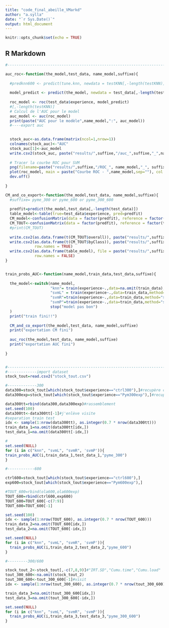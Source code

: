 ---
title: "code_final_abeille_VMarkd"
author: "a.sylla"
date: "`r Sys.Date()`"
output: html_document
---

```{r setup, include=FALSE}
knitr::opts_chunk$set(echo = TRUE)
```

## R Markdown
```{r}
#------------------------------------------------------------------------------------------------fonction

auc_roc<-function(the_model,test_data, name_model,suffixe){
  
  #predknn600 <- predict(tune.knn, newdata = testKNN[,-length(testKNN)],type="prob" )[,2]
  
  model_predict <- predict(the_model, newdata = test_data[,-length(test_data)], type = "prob")[, 2]
  
  roc_model <- roc(test_data$experience, model_predict)
  #[,-length(testKNN)]
  # Calcul de l'AUC pour le model
  auc_model <- auc(roc_model)
  print(paste("AUC pour le modèle",name_model,":", auc_model))
  #----export auc

  
  stock_auc<-as.data.frame(matrix(ncol=1,nrow=1))
  colnames(stock_auc)<-"AUC"
  stock_auc[1]<-auc_model
  write.csv2(stock_auc, paste("results/",suffixe,"/auc_",suffixe,"_",name_model,".csv",sep=""),row.names = FALSE)
  
  # Tracer la courbe ROC pour SVM
  png(filename=paste("results/",suffixe,"/ROC_", name_model,"_", suffixe,".png", sep="" ), width=700, height=600, units="px", pointsize=7, res=80)
  plot(roc_model, main = paste("Courbe ROC - ",name_model,sep=""), col = "red")
  dev.off()
  
}

CM_and_co_export<-function(the_model,test_data, name_model,suffixe){
  #suffixe= pyme_300 or pyme_600 or pyme_300_600
  
  predfit=predict(the_model,test_data[,-length(test_data)])
  table_model<-table(true=test_data$experience, pred=predfit)
  CM_model<-confusionMatrix(data = factor(predfit), reference = factor(test_data$experience))$byClass[c("Sensitivity","Specificity", "Recall")]
  CM_TOUT<-confusionMatrix(data = factor(predfit), reference = factor(test_data$experience))
  #print(CM_TOUT)
  
  write.csv2(as.data.frame(t(CM_TOUT$overall)), paste("results/",suffixe,"/Confusion_matrix_TOUT_Global", name_model,".csv",sep=""), row.names = TRUE)
  write.csv2(as.data.frame(t(CM_TOUT$byClass)), paste("results/",suffixe,"/Confusion_matrix_TOUT_cl_", name_model,".csv",sep=""),
             row.names = TRUE)
  write.csv2(as.data.frame(table_model), file = paste("results/",suffixe,"/table_", name_model,".csv",sep=""),
             row.names = FALSE)
}


train_probs_AUC<-function(name_model,train_data,test_data,suffixe){
  
  the_model<-switch(name_model,
                    "knn"= train(experience~.,data=na.omit(train_data),method="knn",tuneGrid = data.frame(k = c(1,1.5,2.5,2.7)),trControl = trainControl(method = "repeatedcv", number = 3, repeats = 10, classProbs = TRUE)),
                    "svmL" = train(experience~.,data=train_data,method="svmLinear", trControl = trainControl(method = "repeatedcv", number = 3, repeats = 10,classProbs = TRUE ),tuneGrid = expand.grid( C = c(0.1,0.5,1:5))),
                    "svmR"=train(experience~.,data=train_data,method="svmRadial",tuneGrid = expand.grid(sigma = c(0.01,0.1,1), C = c(0.1,0.5,1:5)), trControl = trainControl(method = "repeatedcv", number = 3, repeats = 10,classProbs = TRUE)),
                    "svmP"=train(experience~.,data=train_data,method="svmPoly",tuneGrid = expand.grid(scale = c(0.01,0.1,1), C = c(0.1,0.5,1:5), degree=c(2,3,4)), trControl = trainControl(method = "repeatedcv", number = 3, repeats = 10,classProbs = TRUE)),
                    stop("model pas bon")
  )
  print("train fini!!")
  
  CM_and_co_export(the_model,test_data, name_model,suffixe)
  print("exportation CM fini")
  
  auc_roc(the_model,test_data, name_model,suffixe)
  print("exportation AUC fini")
  
}



```


```{r}
#-------------------------------------------------------------------------------------------------code
#-------------import dataset
stock_tout=read.csv2("stock_tout.csv")

#-------------300
data300=stock_tout[which(stock_tout$experience=="ctrl300"),]#recupère controle 300
data300exp=stock_tout[which(stock_tout$experience=="Pym300exp"),]#recupère exp 300

data300tt=rbind(data300,data300exp)#rassemblement
set.seed(100)
data300tt<-data300tt[-1]#j'enlève visite
#separation train test
idx <- sample(1:nrow(data300tt), as.integer(0.7 * nrow(data300tt)))
train_data_1=na.omit(data300tt[idx,])
test_data_1=na.omit(data300tt[-idx,])

#
set.seed(NULL)
for (i in c("knn", "svmL", "svmR", 'svmP')){
train_probs_AUC(i,train_data_1,test_data_1,"pyme_300")
}

#------------600

ctrl600=stock_tout[which(stock_tout$experience=="ctrl600"),]
exp600=stock_tout[which(stock_tout$experience=="Pym600exp"),]

#TOUT_600=rbind(ola600,ola600exp)
TOUT_600=rbind(ctrl600,exp600)
TOUT_600=TOUT_600[-c(7:9)]
TOUT_600=TOUT_600[-1]

set.seed(100)
idx <- sample(1:nrow(TOUT_600), as.integer(0.7 * nrow(TOUT_600)))
train_data_2=na.omit(TOUT_600[idx,])
test_data_2=na.omit(TOUT_600[-idx,])

set.seed(NULL)
for (i in c("knn", "svmL", "svmR", 'svmP')){
  train_probs_AUC(i,train_data_2,test_data_2,"pyme_600")
}

#---------300/600

stock_tout_2<-stock_tout[,-c(7,8,9)]#"IRT.SD","Cumu.time","Cumu.load"
tout_300_600<-na.omit(stock_tout_2)
tout_300_600<-tout_300_600[-1]#visit
idx <- sample(1:nrow(tout_300_600), as.integer(0.7 * nrow(tout_300_600)))

train_data_3=na.omit(tout_300_600[idx,])
test_data_3=na.omit(tout_300_600[-idx,])

set.seed(NULL)
for (i in c("knn", "svmL", "svmR", 'svmP')){
  train_probs_AUC(i,train_data_3,test_data_3,"pyme_300_600")
}


```

